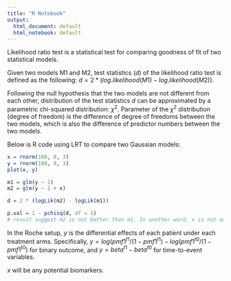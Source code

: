 ```yaml
---
title: "R Notebook"
output:
  html_document: default
  html_notebook: default
---
```


Likelihood ratio test is a statistical test for comparing goodness of fit of two statistical models.

Given two models M1 and M2, test statistics ($d$) of the likelihood ratio test is defined as the following: $d = 2 * (log.likelihood(M1) - log.likelihood(M2))$. 

Following the null hypothesis that the two models are not different from each other, distribution of the test statistics $d$ can be approximated by a parametric chi-squared distribution: $\chi^2$. Parameter of the $\chi^2$ distribution (degree of freedom) is the difference of degree of freedoms between the two models, which is also the difference of predictor numbers between the two models.

Below is R code using LRT to compare two Gaussian models:

```r
x = rnorm(100, 0, 3)
y = rnorm(100, 0, 3)
plot(x, y)

m1 = glm(y ~ 1)
m2 = glm(y ~ 1 + x)

d = 2 * (logLik(m2) - logLik(m1))

p.val = 1 - pchisq(d, df = 1)
# result suggest m2 is not better than m1. In another word, x is not associated with y. 
```

In the Roche setup, $y$ is the differential effects of each patient under each treatment arms. Specifically, $y = log(pmf1^{t1} / (1 - pmf1^{t1}) - log(pmf1^{t0} / (1 - pmf1^{t0})$ for binary outcome, and $y = beta^{t1} - beta^{t0}$ for time-to-event variables.

$x$ will be any potential biomarkers.

